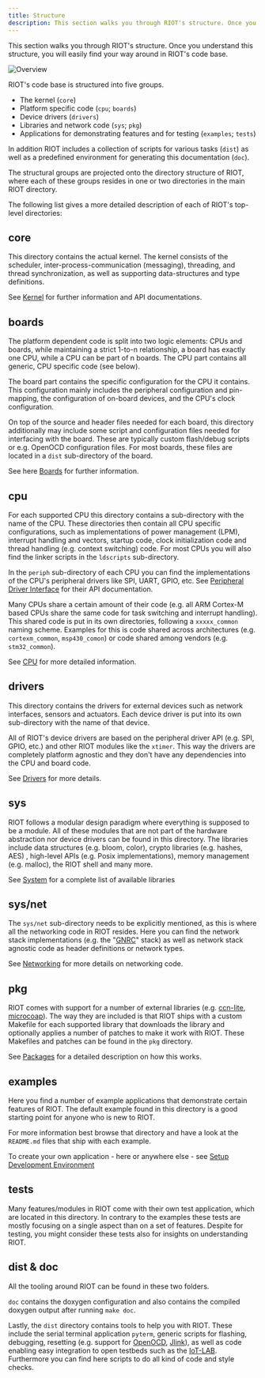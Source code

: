 ```yaml
---
title: Structure
description: This section walks you through RIOT's structure. Once you understand this structure, you will easily find your way around in RIOT's code base.
---
```


This section walks you through RIOT's structure. Once you understand this
structure, you will easily find your way around in RIOT's code base.

![Overview](../img/riot-structure.svg)

RIOT's code base is structured into five groups.

 - The kernel (`core`)
 - Platform specific code (`cpu`; `boards`)
 - Device drivers (`drivers`)
 - Libraries and network code (`sys`; `pkg`)
 - Applications for demonstrating features and for testing (`examples`;
   `tests`)

In addition RIOT includes a collection of scripts for various tasks (`dist`) as
well as a predefined environment for generating this documentation (`doc`).

The structural groups are projected onto the directory structure of RIOT, where
each of these groups resides in one or two directories in the main RIOT
directory.

The following list gives a more detailed description of each of RIOT's
top-level directories:

core
----
This directory contains the actual kernel. The kernel consists of the scheduler,
inter-process-communication (messaging), threading, and thread
synchronization, as well as supporting data-structures and type definitions.

See [Kernel](https://doc.riot-os.org/group__core.html) for further information and API documentations.

boards
------
The platform dependent code is split into two logic elements: CPUs and boards,
while maintaining a strict 1-to-n relationship, a board has exactly one CPU,
while a CPU can be part of n boards. The CPU part contains all generic, CPU
specific code (see below).

The board part contains the specific configuration for the CPU it contains.
This configuration mainly includes the peripheral configuration and
pin-mapping, the configuration of on-board devices, and the CPU's clock
configuration.

On top of the source and header files needed for each board, this directory
additionally may include some script and configuration files needed for
interfacing with the board. These are typically custom flash/debug scripts or
e.g. OpenOCD configuration files. For most boards, these files are located in a
`dist` sub-directory of the board.

See here [Boards](https://doc.riot-os.org/group__boards.html) for further information.

cpu
---
For each supported CPU this directory contains a sub-directory with the name of
the CPU. These directories then contain all CPU specific configurations, such
as implementations of power management (LPM), interrupt handling and vectors,
startup code, clock initialization code and thread handling (e.g. context
switching) code. For most CPUs you will also find the linker scripts in the
`ldscripts` sub-directory.

In the `periph` sub-directory of each CPU you can find the implementations of
the CPU's peripheral drivers like SPI, UART, GPIO, etc.  See [Peripheral Driver Interface](https://doc.riot-os.org/group__drivers__periph.html)
for their API documentation.

Many CPUs share a certain amount of their code (e.g. all ARM Cortex-M based
CPUs share the same code for task switching and interrupt handling). This
shared code is put in its own directories, following a `xxxxx_common` naming
scheme. Examples for this is code shared across architectures (e.g.
`cortexm_common`, `msp430_comon`) or code shared among vendors (e.g.
`stm32_common`).

See [CPU](https://doc.riot-os.org/build-system-basics.html#cpu) for more detailed information.

drivers
-------
This directory contains the drivers for external devices such as network
interfaces, sensors and actuators. Each device driver is put into its own
sub-directory with the name of that device.

All of RIOT's device drivers are based on the peripheral driver API (e.g. SPI,
GPIO, etc.) and other RIOT modules like the `xtimer`. This way the drivers are
completely platform agnostic and they don't have any dependencies into the CPU
and board code.

See [Drivers](https://doc.riot-os.org/group__drivers.html) for more details.

sys
---
RIOT follows a modular design paradigm where everything is supposed to
be a module. All of these modules that are not part of the hardware abstraction
nor device drivers can be found in this directory. The libraries include data
structures (e.g. bloom, color), crypto libraries (e.g. hashes, AES) ,
high-level APIs (e.g. Posix implementations), memory management (e.g. malloc),
the RIOT shell and many more.

See [System](https://doc.riot-os.org/group__sys.html) for a complete list of available libraries

sys/net
-------
The `sys/net` sub-directory needs to be explicitly mentioned, as this is where
all the networking code in RIOT resides. Here you can find the network stack
implementations (e.g. the "[GNRC](https://doc.riot-os.org/group__net__gnrc.html)" stack) as well as network stack agnostic code as
header definitions or network types.

See [Networking](https://doc.riot-os.org/group__net.html) for more details on networking code.

pkg
---
RIOT comes with support for a number of external libraries (e.g.
[ccn-lite](https://github.com/cn-uofbasel/ccn-lite),
[microcoap](https://github.com/1248/microcoap)). The way they are included is
that RIOT ships with a custom Makefile for each supported library that
downloads the library and optionally applies a number of patches to make it
work with RIOT. These Makefiles and patches can be found in the `pkg`
directory.

See [Packages](https://doc.riot-os.org/group__pkg.html) for a detailed description on how this works.

examples
--------
Here you find a number of example applications that demonstrate certain
features of RIOT. The default example found in this directory is a good
starting point for anyone who is new to RIOT.

For more information best browse that directory and have a look at the
`README.md` files that ship with each example.

To create your own application - here or anywhere else - see [Setup Development Environment](https://guide.riot-os.org/getting-started/installing/)

tests
-----
Many features/modules in RIOT come with their own test application, which are
located in this directory. In contrary to the examples these tests are mostly
focusing on a single aspect than on a set of features. Despite for testing, you
might consider these tests also for insights on understanding RIOT.

dist & doc
----------
All the tooling around RIOT can be found in these two folders.

`doc` contains the doxygen configuration and also contains the compiled doxygen
output after running `make doc`.

Lastly, the `dist` directory contains tools to help you with RIOT. These
include
the serial terminal application `pyterm`, generic scripts for flashing,
debugging, resetting (e.g. support for [OpenOCD](http://openocd.org/),
[Jlink](https://www.segger.com/jlink_base.html)), as well as code enabling easy
integration to open testbeds such as the [IoT-LAB](https://www.iot-lab.info/).
Furthermore you can find here scripts to do all kind of code and style checks.
